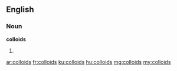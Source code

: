 ==English==

===Noun===
'''colloids'''

# {{plural of|colloid}}

[[ar:colloids]]
[[fr:colloids]]
[[ku:colloids]]
[[hu:colloids]]
[[mg:colloids]]
[[my:colloids]]